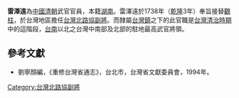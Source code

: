 '''雷澤遠'''為[[中國|中國]][[清朝|清朝]]武官官員，本籍[[湖南|湖南]]。雷澤遠於1738年（[[乾隆|乾隆]]3年）奉旨接替[[觀柱|觀柱]]，於台灣地區擔任[[台灣北路協|台灣北路協]][[副將|副將]]。而隸屬[[台灣鎮|台灣鎮]]之下的此官職是[[台灣清治時期|台灣清治時期]]中的這階段，[[台南|台南]]以北之台灣中南部及北部的駐地最高武官將領。
{{start box}}
{{s-before|[[觀柱|觀柱]]}}
{{s-title|[[台灣北路協|台灣北路協]][[副將|副將]]|1738年上任}}
{{s-after|[[江化龍|江化龍]]}}
{{end box}}

==參考文獻==
*劉寧顏編，《重修台灣省通志》，台北市，台灣省文獻委員會，1994年。

[[Category:台灣北路協副將|Category:台灣北路協副將]]